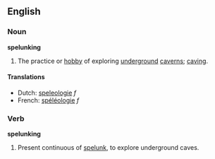 ==English==
===Noun===
{{wikipedia}}
'''spelunking'''

#The practice or [[hobby]] of exploring [[underground]] [[caverns]]; [[caving]].

====Translations====
*Dutch: [[speleologie]] ''f''
*French: [[spéléologie]] ''f''

===Verb===
'''spelunking'''

#Present continuous of [[spelunk]], to explore underground caves.